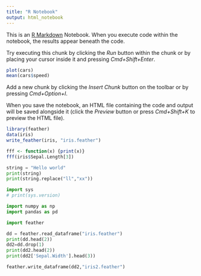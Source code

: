 ```yaml
---
title: "R Notebook"
output: html_notebook
---
```


This is an [R Markdown](http://rmarkdown.rstudio.com) Notebook. When you execute code within the notebook, the results appear beneath the code. 

Try executing this chunk by clicking the *Run* button within the chunk or by placing your cursor inside it and pressing *Cmd+Shift+Enter*. 



```r
plot(cars)
mean(cars$speed)
```

Add a new chunk by clicking the *Insert Chunk* button on the toolbar or by pressing *Cmd+Option+I*.

When you save the notebook, an HTML file containing the code and output will be saved alongside it (click the *Preview* button or press *Cmd+Shift+K* to preview the HTML file).

```r
library(feather)
data(iris)
write_feather(iris, "iris.feather")

fff <- function(x) {print(x)}
fff(iris$Sepal.Length[3])
```


```python
string = "Hello world"
print(string)
print(string.replace("ll","xx"))

import sys
# print(sys.version)

import numpy as np
import pandas as pd

import feather

dd = feather.read_dataframe("iris.feather")
print(dd.head(2))
dd2=dd.drop(1)
print(dd2.head(2))
print(dd2['Sepal.Width'].head(3))

feather.write_dataframe(dd2,"iris2.feather")
```
